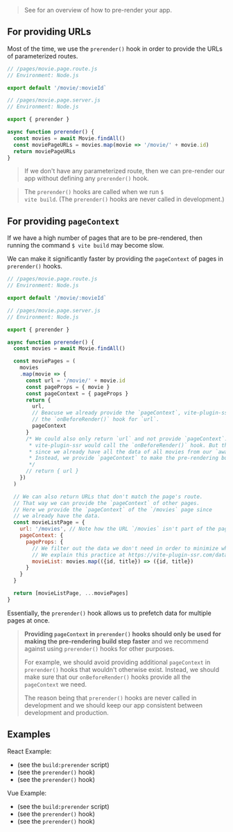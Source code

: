 
> See <Link href="/pre-rendering" /> for an overview of how to pre-render your app.

## For providing URLs

Most of the time, we use the `prerender()` hook in order to provide the URLs of parameterized routes.

```js
// /pages/movie.page.route.js
// Environment: Node.js

export default '/movie/:movieId`
```
```js
// /pages/movie.page.server.js
// Environment: Node.js

export { prerender }

async function prerender() {
  const movies = await Movie.findAll()
  const moviePageURLs = movies.map(movie => '/movie/' + movie.id)
  return moviePageURLs
}
```

> If we don't have any parameterized route,
> then we can pre-render our app without defining any `prerender()` hook.

> The `prerender()` hooks are called when we run <code>$ vite build</code>.
> (The `prerender()` hooks are never called in development.)


## For providing `pageContext`

If we have a high number of pages that are to be pre-rendered, then running the command <code>$ vite build</code> may become slow.

We can make it significantly faster by providing the `pageContext` of pages in `prerender()` hooks.

```js
// /pages/movie.page.route.js
// Environment: Node.js

export default '/movie/:movieId`
```
```js
// /pages/movie.page.server.js
// Environment: Node.js

export { prerender }

async function prerender() {
  const movies = await Movie.findAll()

  const moviePages = (
    movies
    .map(movie => {
      const url = '/movie/' + movie.id
      const pageProps = { movie }
      const pageContext = { pageProps }
      return {
        url,
        // Beacuse we already provide the `pageContext`, vite-plugin-ssr will *not* call
        // the `onBeforeRender()` hook for `url`.
        pageContext
      }
      /* We could also only return `url` and not provide `pageContext`. In that case
       * vite-plugin-ssr would call the `onBeforeRender()` hook. But that would be wasteful
       * since we already have all the data of all movies from our `await Movie.findAll()` call.
       * Instead, we provide `pageContext` to make the pre-rendering build step faster.
       */
      // return { url }
    })
  )

  // We can also return URLs that don't match the page's route.
  // That way we can provide the `pageContext` of other pages.
  // Here we provide the `pageContext` of the `/movies` page since
  // we already have the data.
  const movieListPage = {
    url: '/movies', // Note how the URL `/movies` isn't part of the page's route `/movie/:movieId`
    pageContext: {
      pageProps: {
        // We filter out the data we don't need in order to minimize what is sent to the browser.
        // We explain this practice at https://vite-plugin-ssr.com/data-fetching
        movieList: movies.map(({id, title}) => ({id, title})
      }
    }
  }

  return [movieListPage, ...moviePages]
}
```

Essentially, the `prerender()` hook allows us to prefetch data for multiple pages at once.

> <p><b>Providing <code>pageContext</code> in <code>prerender()</code> hooks should only be used for making the pre-rendering build step faster</b> and
> we recommend against using <code>prerender()</code> hooks for other purposes.</p>
>
> For example, we should avoid providing additional `pageContext` in `prerender()` hooks that wouldn't otherwise exist.
> Instead, we should make sure that our `onBeforeRender()` hooks provide all the `pageContext` we need.
>
> The reason being that `prerender()` hooks are never called in development and we should keep our app consistent between development and production.


## Examples

React Example:
 - <RepoLink path='/examples/react-full/package.json' /> (see the <code>build:prerender</code> script)
 - <RepoLink path='/examples/react-full/pages/star-wars/index.page.server.ts' /> (see the <code>prerender()</code> hook)
 - <RepoLink path='/examples/react-full/pages/hello/index.page.server.ts' /> (see the <code>prerender()</code> hook)

Vue Example:
 - <RepoLink path='/examples/vue-full/package.json' /> (see the <code>build:prerender</code> script)
 - <RepoLink path='/examples/vue-full/pages/star-wars/index.page.server.ts' /> (see the <code>prerender()</code> hook)
 - <RepoLink path='/examples/vue-full/pages/hello/index.page.server.ts' /> (see the <code>prerender()</code> hook)
